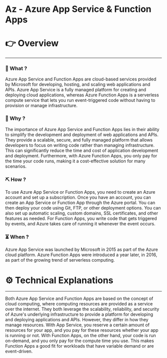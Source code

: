 # Az - Azure App Service & Function Apps


# 👉 Overview

---

### 👀 What ?

Azure App Service and Function Apps are cloud-based services provided by Microsoft for developing, hosting, and scaling web applications and APIs. Azure App Service is a fully managed platform for creating and deploying cloud applications, whereas Azure Function Apps is a serverless compute service that lets you run event-triggered code without having to provision or manage infrastructure.


### 🧐 Why ?

The importance of Azure App Service and Function Apps lies in their ability to simplify the development and deployment of web applications and APIs. They provide a scalable, secure, and fully managed platform that allows developers to focus on writing code rather than managing infrastructure. This can significantly reduce the time and cost of application development and deployment. Furthermore, with Azure Function Apps, you only pay for the time your code runs, making it a cost-effective solution for many scenarios.


### ⛏️ How ?

To use Azure App Service or Function Apps, you need to create an Azure account and set up a subscription. Once you have an account, you can create an App Service or Function App through the Azure portal. You can then deploy your code using Git, FTP, or other deployment options. You can also set up automatic scaling, custom domains, SSL certificates, and other features as needed. For Function Apps, you write code that gets triggered by events, and Azure takes care of running it whenever the event occurs.


### ⏳ When ?

Azure App Service was launched by Microsoft in 2015 as part of the Azure cloud platform. Azure Function Apps were introduced a year later, in 2016, as part of the growing trend of serverless computing.


# ⚙️ Technical Explanations

---

Both Azure App Service and Function Apps are based on the concept of cloud computing, where computing resources are provided as a service over the internet. They both leverage the scalability, reliability, and security of Azure's underlying infrastructure to provide a platform for developing and deploying applications and APIs. However, they differ in how they manage resources. With App Service, you reserve a certain amount of resources for your app, and you pay for these resources whether your app is running or not. With Function Apps, on the other hand, your code is run on-demand, and you only pay for the compute time you use. This makes Function Apps a good fit for workloads that have variable demand or are event-driven.
